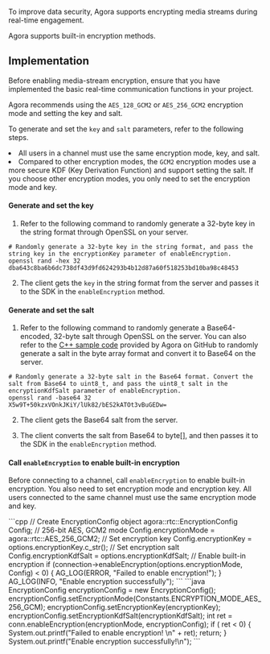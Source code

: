 

To improve data security, Agora supports encrypting media streams during real-time engagement. 

Agora <Vpd k="NAME" /> supports built-in encryption methods.

## Implementation

Before enabling media-stream encryption, ensure that you have implemented the basic real-time communication functions in your project.

Agora recommends using the `AES_128_GCM2` or `AES_256_GCM2` encryption mode and setting the key and salt.

To generate and set the `key` and `salt` parameters, refer to the following steps.

<div class="alert note"><li>All users in a channel must use the same encryption mode, key, and salt.</li>
<li>Compared to other encryption modes, the <code>GCM2</code> encryption modes use a more secure KDF (Key Derivation Function) and support setting the salt. If you choose other encryption modes, you only need to set the encryption mode and key.</li></div>

#### Generate and set the key

1. Refer to the following command to randomly generate a 32-byte key in the string format through OpenSSL on your server.

 ``` shell
 # Randomly generate a 32-byte key in the string format, and pass the string key in the encryptionKey parameter of enableEncryption.
 openssl rand -hex 32
 dba643c8ba6b6dc738df43d9fd624293b4b12d87a60f518253bd10ba98c48453
 ```

2. The client gets the `key` in the string format from the server and passes it to the SDK in the `enableEncryption` method.

#### Generate and set the salt

1. Refer to the following command to randomly generate a Base64-encoded, 32-byte salt through OpenSSL on the server. You can also refer to the [C++ sample code](https://github.com/AgoraIO/Tools/blob/master/DynamicKey/AgoraDynamicKey/cpp/sample/RtcChannelEncryptionSaltSample.cpp) provided by Agora on GitHub to randomly generate a salt in the byte array format and convert it to Base64 on the server.

 ``` shell
 # Randomly generate a 32-byte salt in the Base64 format. Convert the salt from Base64 to uint8_t, and pass the uint8_t salt in the encryptionKdfSalt parameter of enableEncryption.
 openssl rand -base64 32
 X5w9T+50kzxVOnkJKiY/lUk82/bES2kATOt3vBuGEDw=
 ```

2. The client gets the Base64 salt from the server.

3. The client converts the salt from Base64 to byte[], and then passes it to the SDK in the `enableEncryption` method.

#### Call `enableEncryption` to enable built-in encryption

Before connecting to a channel, call `enableEncryption` to enable built-in encryption. You also need to set encryption mode and encryption key. All users connected to the same channel must use the same encryption mode and key.

<PlatformWrapper platform="linux-cpp">
```cpp
// Create EncryptionConfig object
agora::rtc::EncryptionConfig Config;
// 256-bit AES, GCM2 mode
Config.encryptionMode = agora::rtc::AES_256_GCM2;
// Set encryption key
Config.encryptionKey = options.encryptionKey.c_str();
// Set encryption salt
Config.encryptionKdfSalt = options.encryptionKdfSalt;
// Enable built-in encryption
if (connection->enableEncryption(options.encryptionMode, Config) < 0) {
      AG_LOG(ERROR, "Failed to enable encryption!");
    }
AG_LOG(INFO, "Enable encryption successfully");
```
</PlatformWrapper>

<PlatformWrapper platform="linux-java">
```java
EncryptionConfig encryptionConfig = new EncryptionConfig();
encryptionConfig.setEncryptionMode(Constants.ENCRYPTION_MODE_AES_256_GCM);
encryptionConfig.setEncryptionKey(encryptionKey);
encryptionConfig.setEncryptionKdfSalt(encryptionKdfSalt);
int ret = conn.enableEncryption(encryptionMode, encryptionConfig);
if ( ret < 0) {
              System.out.printf("Failed to enable encryption!  \n" + ret);
              return;
          }
System.out.printf("Enable encryption successfully!\n");
```
</PlatformWrapper>
